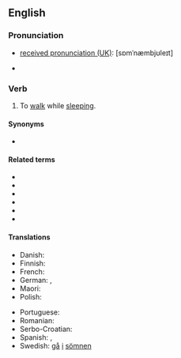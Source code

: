 ==English==
{{root|en|ine-pro|*swep-}}

===Pronunciation===
* [[w:Received Pronunciation|received pronunciation (UK)]]: [sɒmˈnæmbjʊleɪt]
* {{a|US}} {{IPA|en|/sɑːm.ˈnæm.bju.ˌleɪt/|/sɑːm.ˈnæm.bjə.ˌleɪt/|/səm.ˈnæm.bjə.ˌleɪt/}}

===Verb===
{{en-verb}}

# {{lb|en|intransitive}} To [[walk]] while [[sleep]]ing.

====Synonyms====
* {{l|en|sleepwalk}}

====Related terms====
* {{l|en|somnambular}}
* {{l|en|somnambulation}}
* {{l|en|somnambulator}}
* {{l|en|somnambulism}}
* {{l|en|somnambulist}}
* {{l|en|somnambulistic}}

====Translations====
{{trans-top|to walk while sleeping}}
* Danish: {{t|da|gå i søvne}}
* Finnish: {{t|fi|kävellä unissaan}}
* French: {{t+|fr|somnambuler}}
* German: {{t+|de|schlafwandeln}}, {{t+|de|nachtwandeln}}
* Maori: {{t|mi|haere momoe}}
* Polish: {{t|pl|lunatykować}}
{{trans-mid}}
* Portuguese: {{t|pt|sonambular}}
* Romanian: {{t|ro|merge prin somn}}
* Serbo-Croatian: {{t|sh|mesečarstvo}}
* Spanish: {{t|es|[[ser]] [[sonámbulo]]}}, {{t|es|[[pasear]]se [[dormido]]}}
* Swedish: [[gå]] [[i]] [[sömn|sömnen]]
{{trans-bottom}}